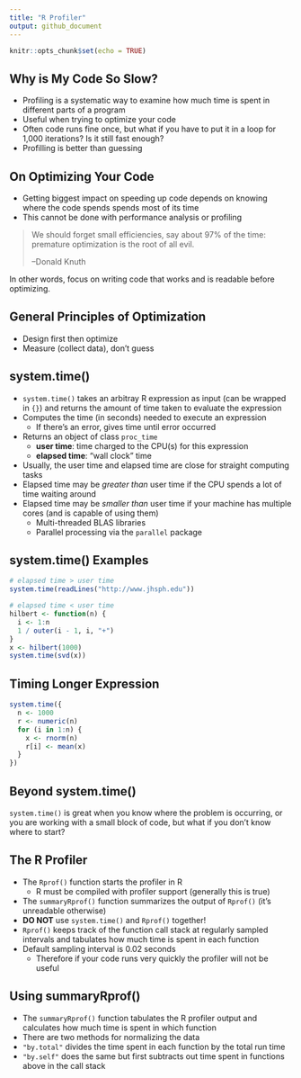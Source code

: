 ```yaml
---
title: "R Profiler"
output: github_document
---
```


```r
knitr::opts_chunk$set(echo = TRUE)
```

## Why is My Code So Slow?

* Profiling is a systematic way to examine how much time is spent in different parts of a program
* Useful when trying to optimize your code
* Often code runs fine once, but what if you have to put it in a loop for 1,000 iterations? Is it still fast enough?
* Profilling is better than guessing

## On Optimizing Your Code

* Getting biggest impact on speeding up code depends on knowing where the code spends spends most of its time
* This cannot be done with performance analysis or profiling

> We should forget small efficiencies, say about 97% of the time:
> premature optimization is the root of all evil.
>
> --Donald Knuth

In other words, focus on writing code that works and is readable before optimizing.

## General Principles of Optimization

* Design first then optimize
* Measure (collect data), don't guess

## system.time()

* `system.time()` takes an arbitray R expression as input (can be wrapped in `{}`) and returns the amount of time taken to evaluate the expression
* Computes the time (in seconds) needed to execute an expression
  - If there's an error, gives time until error occurred
* Returns an object of class `proc_time`
  - **user time**: time charged to the CPU(s) for this expression
  - **elapsed time**: "wall clock" time
* Usually, the user time and elapsed time are close for straight computing tasks
* Elapsed time may be *greater than* user time if the CPU spends a lot of time waiting around
* Elapsed time may be *smaller than* user time if your machine has multiple cores (and is capable of using them)
  - Multi-threaded BLAS libraries
  - Parallel processing via the `parallel` package

## system.time() Examples

```r
# elapsed time > user time
system.time(readLines("http://www.jhsph.edu"))

# elapsed time < user time
hilbert <- function(n) {
  i <- 1:n
  1 / outer(i - 1, i, "+")
}
x <- hilbert(1000)
system.time(svd(x))
```

## Timing Longer Expression

```r
system.time({
  n <- 1000
  r <- numeric(n)
  for (i in 1:n) {
    x <- rnorm(n)
    r[i] <- mean(x)
  }
})
```

## Beyond system.time()

`system.time()` is great when you know where the problem is occurring, or you are working with a small block of code, but what if you don't know where to start?

## The R Profiler

* The `Rprof()` function starts the profiler in R
   - R must be compiled with profiler support (generally this is true)
* The `summaryRprof()` function summarizes the output of `Rprof()` (it's unreadable otherwise)
* **DO NOT** use `system.time()` and `Rprof()` together!
* `Rprof()` keeps track of the function call stack at regularly sampled intervals and tabulates how much time is spent in each function
* Default sampling interval is 0.02 seconds
  - Therefore if your code runs very quickly the profiler will not be useful
  
## Using summaryRprof()

* The `summaryRprof()` function tabulates the R profiler output and calculates how much time is spent in which function
* There are two methods for normalizing the data
* `"by.total"` divides the time spent in each function by the total run time
* `"by.self"` does the same but first subtracts out time spent in functions above in the call stack
